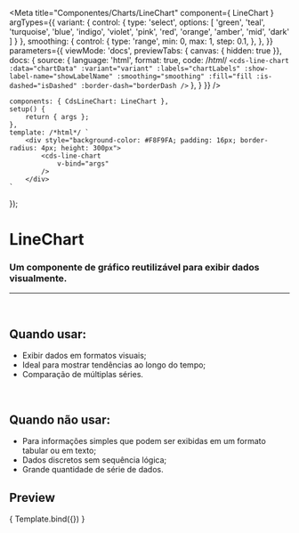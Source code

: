 
<Meta
	title="Componentes/Charts/LineChart"
	component={ LineChart }
	argTypes={{
		variant: {
			control: {
				type: 'select',
				options: [
				'green',
				'teal',
				'turquoise',
				'blue',
				'indigo',
				'violet',
				'pink',
				'red',
				'orange',
				'amber',
				'mid',
				'dark'
				]
			}
		},
		smoothing: {
			control: {
				type: 'range',
				min: 0,
				max: 1,
				step: 0.1,
			},
		},
	}}
	parameters={{
		viewMode: 'docs',
		previewTabs: { canvas: { hidden: true }},
		docs: {
			source: {
				language: 'html',
				format: true,
				code: /*html*/
`<cds-line-chart
	:data="chartData"
	:variant="variant"
	:labels="chartLabels"
	:show-label-name="showLabelName"
	:smoothing="smoothing"
	:fill="fill
	:is-dashed="isDashed"
	:border-dash="borderDash
/>`
			},
		}
	}}
/>

	components: { CdsLineChart: LineChart },
	setup() {
		return { args };
	},
	template: /*html*/ `
		<div style="background-color: #F8F9FA; padding: 16px; border-radius: 4px; height: 300px">
			<cds-line-chart
				v-bind="args"
			/>
		</div>
	`
});

# LineChart

### Um componente de gráfico reutilizável para exibir dados visualmente.
---
<br />

## Quando usar:
- Exibir dados em formatos visuais;
- Ideal para mostrar tendências ao longo do tempo;
- Comparação de múltiplas séries.

<br />

## Quando não usar:
- Para informações simples que podem ser exibidas em um formato tabular ou em texto;
- Dados discretos sem sequência lógica;
- Grande quantidade de série de dados.

## Preview

<Canvas>
	<Story
		name="LineChart"
		args={{
			labels: ['Janeiro','Fevereiro','Março', 'Abril', 'Maio'],
			variant: 'green',
			fill: false,
			isDashed: false,
			borderDash: [5,5],
			smoothing: 0.3,
			showLabelName: true,
			data: [
				{
					name: 'Ecocardiograma',
					datasets: [
						{
							label: 'Realizado',
							data: [50, 50, 50, 50, 50],
						},
					]
				},
				{
					name: 'Raio-X',
					datasets: [
						{
							label: 'Realizado',
							data: [120, 220, 180, 320, 150],
						},
					]
				},
				{
					name: 'Tomografia',
					datasets: [
						{
							label: 'Realizado',
							data: [55, 40, 33, 90, 120],
						},
					]
				}
			],
	}}
>
	{ Template.bind({}) }
  </Story>
</Canvas>

<ArgsTable story="LineChart" />

